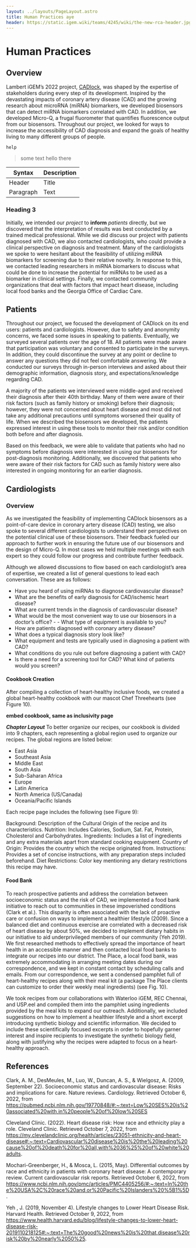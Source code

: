 ```yaml
---
layout: ../layouts/PageLayout.astro
title: Human Practices aye
header: https://static.igem.wiki/teams/4245/wiki/the-new-rca-header.jpg
---
```



# Human Practices

## Overview

Lambert iGEM’s 2022 project, [CADlock](text.com), was shaped by the expertise of stakeholders during every step of its development. Inspired by the devastating impacts of coronary artery disease (CAD) and the growing research about microRNA (miRNA) biomarkers, we developed biosensors that can detect miRNA biomarkers correlated with CAD. In addition, we developed Micro-Q, a frugal fluorometer that quantifies fluorescence output from our biosensors. Throughout our project, we looked for ways to increase the accessibility of CAD diagnosis and expand the goals of healthy living to many different groups of people.

```
help
```

<TwoColPara
  headingLevel="h2"
  title1="title 1"
  title2="title 2"
  content1="some very very long content paragraph thingy magigy. agiorjaoir aior adoi sdoi aodi daso"
  content2="content2 Country of Origin: Provides the country which the recipe originated from."
  image1="https://images.pexels.com/photos/268533/pexels-photo-268533.jpeg?auto=compress&cs=tinysrgb&w=1260&h=750&dpr=2"
  image2="https://images.pexels.com/photos/268533/pexels-photo-268533.jpeg?auto=compress&cs=tinysrgb&w=1260&h=750&dpr=2"
/>

> some text hello there

| Syntax    | Description |
| --------- | ----------- |
| Header    | Title       |
| Paragraph | Text        |

### Heading 3

Initially, we intended our _project_ to **inform** _patients_ directly, but we discovered that the interpretation of results was best conducted by a trained medical professional. While we did discuss our project with patients diagnosed with CAD, we also contacted cardiologists, who could provide a clinical perspective on diagnosis and treatment. Many of the cardiologists we spoke to were hesitant about the feasibility of utilizing miRNA biomarkers for screening due to their relative novelty. In response to this, we contacted leading researchers in miRNA biomarkers to discuss what could be done to increase the potential for miRNAs to be used as a biomarker in clinical settings. Finally, we contacted community organizations that deal with factors that impact heart disease, including local food banks and the Georgia Office of Cardiac Care.

## Patients

Throughout our project, we focused the development of CADlock on its end users: patients and cardiologists. However, due to safety and anonymity concerns, we faced some issues in speaking to patients. Eventually, we surveyed several patients over the age of 18. All patients were made aware that participation was voluntary and consented to participate in the surveys. In addition, they could discontinue the survey at any point or decline to answer any questions they did not feel comfortable answering. We conducted our surveys through in-person interviews and asked about their demographic information, diagnosis story, and expectations/knowledge regarding CAD.

A majority of the patients we interviewed were middle-aged and received their diagnosis after their 40th birthday. Many of them were aware of their risk factors (such as family history or smoking) before their diagnosis; however, they were not concerned about heart disease and most did not take any additional precautions until symptoms worsened their quality of life. When we described the biosensors we developed, the patients expressed interest in using these tools to monitor their risk and/or condition both before and after diagnosis.

Based on this feedback, we were able to validate that patients who had no symptoms before diagnosis were interested in using our biosensors for post-diagnosis monitoring. Additionally, we discovered that patients who were aware of their risk factors for CAD such as family history were also interested in ongoing monitoring for an earlier diagnosis.

## Cardiologists

### Overview

As we investigated the feasibility of implementing CADlock biosensors as a point-of-care device in coronary artery disease (CAD) testing, we also spoke to several different cardiologists to understand their perspectives on the potential clinical use of these biosensors. Their feedback fueled our approach to further work in ensuring the future use of our biosensors and the design of Micro-Q. In most cases we held multiple meetings with each expert so they could follow our progress and contribute further feedback.

Although we allowed discussions to flow based on each cardiologist’s area of expertise, we created a list of general questions to lead each conversation. These are as follows:

- Have you heard of using miRNAs to diagnose cardiovascular disease?
- What are the benefits of early diagnosis for CAD/ischemic heart disease?
- What are current trends in the diagnosis of cardiovascular disease?
- What would be the most convenient way to use our biosensors in a doctor’s office? - - What type of equipment is available to you?
- How are patients diagnosed with coronary artery disease?
- What does a typical diagnosis story look like?
- What equipment and tests are typically used in diagnosing a patient with CAD?
- What conditions do you rule out before diagnosing a patient with CAD?
- Is there a need for a screening tool for CAD? What kind of patients would you screen?

#### Cookbook Creation

After compiling a collection of heart-healthy inclusive foods, we created a global heart-healthy cookbook with our mascot Chef Threehearts (see Figure 10).

**embed cookbook, same as inclusivity page**

**_Chapter Layout_**
To better organize our recipes, our cookbook is divided into 9 chapters, each representing a global region used to organize our recipes. The global regions are listed below:

- East Asia
- Southeast Asia
- Middle East
- South Asia
- Sub-Saharan Africa
- Europe
- Latin America
- North America (US/Canada)
- Oceania/Pacific Islands

Each recipe page includes the following (see Figure 9):

Background: Description of the Cultural Origin of the recipe and its characteristics.
Nutrition: Includes Calories, Sodium, Sat. Fat, Protein, Cholesterol and Carbohydrates.
Ingredients: Includes a list of ingredients and any extra materials apart from standard cooking equipment.
Country of Origin: Provides the country which the recipe originated from.
Instructions: Provides a set of concise instructions, with any preparation steps included beforehand.
Diet Restrictions: Color key mentioning any dietary restrictions this recipe may have.

#### Food Bank

To reach prospective patients and address the correlation between socioeconomic status and the risk of CAD, we implemented a food bank initiative to reach out to communities in these impoverished conditions (Clark et al.). This disparity is often associated with the lack of proactive care or confusion on ways to implement a healthier lifestyle (2009). Since a balanced diet and continuous exercise are correlated with a decreased risk of heart disease by about 50%, we decided to implement dietary habits in our initiative to aid underprivileged members of our community (Yeh 2019). We first researched methods to effectively spread the importance of heart health in an accessible manner and then contacted local food banks to integrate our recipes into our district. The Place, a local food bank, was extremely accommodating in arranging meeting dates during our correspondence, and we kept in constant contact by scheduling calls and emails. From our correspondence, we sent a condensed pamphlet full of heart-healthy recipes along with their meal kit (a package The Place clients can customize to order their weekly meal ingredients) (see Fig. 10).

We took recipes from our collaborations with Waterloo iGEM, REC Chennai, and USP.eel and compiled them into the pamphlet using ingredients provided by the meal kits to expand our outreach. Additionally, we included suggestions on how to implement a healthier lifestyle and a short excerpt introducing synthetic biology and scientific information. We decided to include these scientifically focused excerpts in order to hopefully garner interest and inspire recipients to investigate the synthetic biology field, along with justifying why the recipes were adapted to focus on a heart-healthy approach.

## References

Clark, A. M., DesMeules, M., Luo, W., Duncan, A. S., & Wielgosz, A. (2009, September 22). Socioeconomic status and cardiovascular disease: Risks and implications for care. Nature reviews. Cardiology. Retrieved October 6, 2022, from https://pubmed.ncbi.nlm.nih.gov/19770848/#:~:text=Low%20SES%20is%20associated%20with,in%20people%20of%20low%20SES

Cleveland Clinic. (2022). Heart disease risk: How race and ethnicity play a role. Cleveland Clinic. Retrieved October 7, 2022, from https://my.clevelandclinic.org/health/articles/23051-ethnicity-and-heart-disease#:~:text=Cardiovascular%20disease%20is%20the%20leading%20cause%20of%20death%20for%20all,with%2036%25%20of%20white%20adults.

Mochari-Greenberger, H., & Mosca, L. (2015, May). Differential outcomes by race and ethnicity in patients with coronary heart disease: A contemporary review. Current cardiovascular risk reports. Retrieved October 6, 2022, from https://www.ncbi.nlm.nih.gov/pmc/articles/PMC4405256/#:~:text=In%20the%20USA%2C%20race%20and,or%20Pacific%20Islanders%20%5B1%5D.

Yeh , J. (2019, November 4). Lifestyle changes to Lower Heart Disease Risk. Harvard Health. Retrieved October 9, 2022, from https://www.health.harvard.edu/blog/lifestyle-changes-to-lower-heart-disease-risk-2019110218125#:~:text=The%20good%20news%20is%20that,disease%20risk%20by%20nearly%2050%25.
